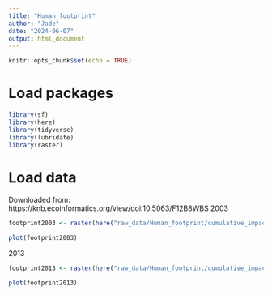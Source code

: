 ```yaml
---
title: "Human_footprint"
author: "Jade"
date: "2024-06-07"
output: html_document
---
```


```r
knitr::opts_chunk$set(echo = TRUE)
```


# Load packages
```r
library(sf)
library(here)
library(tidyverse)
library(lubridate)
library(raster)
```

# Load data
Downloaded from: https://knb.ecoinformatics.org/view/doi:10.5063/F12B8WBS
2003 
```r
footprint2003 <- raster(here("raw_data/Human_footprint/cumulative_impact_2003.tif"))
```

```r
plot(footprint2003)
```

2013
```r
footprint2013 <- raster(here("raw_data/Human_footprint/cumulative_impact_2013.tif"))
```

```r
plot(footprint2013)
```
